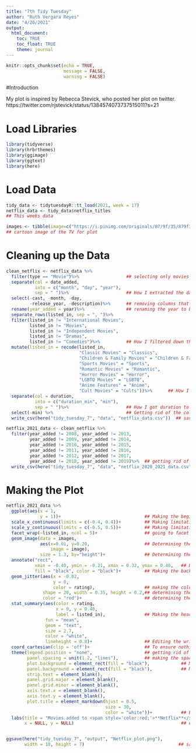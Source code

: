```yaml
---
title: "7th Tidy Tuesday"
author: "Ruth Vergara Reyes"
date: "4/20/2021"
output: 
  html_document:
    toc: TRUE
    toc_float: TRUE
    theme: journal
---
```


```r
knitr::opts_chunk$set(echo = TRUE,
                      message = FALSE,
                      warning = FALSE)
```

#Introduction 

My plot is inspired by Rebecca Stevick, who posted her plot on twitter. 
https://twitter.com/rjstevick/status/1384574073737515011?s=21 

# Load Libraries 
```r
library(tidyverse)
library(hrbrthemes)
library(ggimage)
library(ggtext)
library(here)
```


# Load Data
```r
tidy_data <- tidytuesdayR::tt_load(2021, week = 17)
netflix_data <- tidy_data$netflix_titles
## This weeks data

images <- tibble(image=c("https://i.pinimg.com/originals/87/9f/35/879f354dfe3834de15865303aa22995a.png"))   
## cartoon image of the TV for plot
```


# Cleaning up the Data 
```r
clean_netflix <- netflix_data %>%
  filter(type == "Movie")%>%                  ## selecting only movies 
  separate(col = date_added,
           into = c("month", "day", "year"),
           sep = " ")%>%                      ## How I extracted the date
  select(-cast, -month, -day,
         -release_year, -description)%>%      ## removing columns that I don't need
  rename(year_added = year)%>%                ## renaming the year to better describe the column
  separate_rows(listed_in, sep = ", ")%>%
  filter(listed_in != "International Movies",
         listed_in != "Movies",
         listed_in != "Independent Movies",
         listed_in != "Dramas",
         listed_in != "Comedies")%>%          ## How I filtered down the data to be more detailed  
  mutate(listed_in = recode(listed_in, 
                            "Classic Movies" = "Classics",
                            "Children & Family Movies" = "Children & Family",
                            "Sports Movies" = "Sports",
                            "Romantic Movies" = "Romantic",
                            "Horror Movies" = "Horror",
                            "LGBTQ Movies" = "LGBTQ",
                            "Anime Features" = "Anime",
                            "Cult Movies" = "Cults"))%>%      ## How I renamed characters within columns
  separate(col = duration,
           into = c("duration_min", "min"),
           sep = " ")%>%                      ## How I got duration to be numerical 
  select(-min) %>%                            ## Getting rid of the column that is empty
  write_csv(here("tidy_tuesday_7", "data", "netflix_data.csv"))  ## saving the new data into a csv file

netflix_2021_data <- clean_netflix %>%
  filter(year_added != 2008, year_added != 2013,
         year_added != 2009, year_added != 2014,
         year_added != 2010, year_added != 2015,
         year_added != 2011, year_added != 2016,
         year_added != 2012, year_added != 2017,
         year_added != 2018, year_added != 2019)%>%  ## getting rid of the years I don't want for the plot
  write_csv(here("tidy_tuesday_7", "data", "netflix_2020_2021_data.csv"))  ## saving the new data into a csv file

```


# Making the Plot
```r
netflix_2021_data %>%
  ggplot(aes(x = 1,
             y = 1))+                                ## Making the beginning of the plots 
  scale_x_continuous(limits = c(-0.4, 0.4))+         ## Making limitations for the axis                      
  scale_y_continuous(limits = c(-0.5, 0.5))+         ## Making limitations for the axis 
  facet_wrap(~listed_in, ncol = 5)+                  ## going to facet wrap by the genre of the movie
  geom_image(data = images, 
             aes(x=0.01, y=0.20,                     ## Determining the middle of the x/y axis within the image
                 image = image),      
             size = 1.3, by="height")+               ## Determining the size of the background image (cartoon tv)
  annotate("rect", 
           xmin = -0.40, ymin = -0.21, xmax = 0.32, ymax = 0.48,   ## Determining the limits of the plot 
           fill = "black", color = "black")+         ## Making the background of the plot black and determining the diameters
  geom_jitter(aes(x = -0.02,
                  y = 0,
                  color = rating),                   ## making the colors based on the ratings of the films.
              shape = 20, width = 0.35, height = 0.2,## determining the size of the points 
              color = "red")+                        ## determining the color of the points in the plot
  stat_summary(aes(color = rating, 
                   x = 0, y = 0.40, 
                   label = listed_in),               ## Making the headings for each plot
               fun = "mean", 
               geom = "text", 
               size = 2.7, 
               color = "white", 
               lineheight = 0.8)+                    ## Editing the writing within the plot
  coord_cartesian(clip = 'off')+                     ## To ensure nothing gets cut off 
  theme(legend.position = "none",                    ## getting rid of any legend
        panel.spacing = unit(1.2, "lines"),          ## making the space between the images/plots
        plot.background = element_rect(fill = "black"),            ## Making entire panel background white
        panel.background = element_rect(fill = "black"),           ## Maing the plots behind the images black 
        strip.text = element_blank(), 
        panel.grid.major = element_blank(), 
        panel.grid.minor = element_blank(),
        axis.text.x = element_blank(), 
        axis.text.y = element_blank(),
        plot.title = element_markdown(hjust = 0.5,  
                                      size = 30, 
                                      color = "white"))+           ## Editing theme elements of the plot
  labs(title = "Movies added to <span style='color:red;'>**Netflix**</span> 2020/2021",
       x = NULL, y = NULL)                                         ## editing the title of the plot


ggsave(here("tidy_tuesday_7", "output", "Netflix_plot.png"),
       width = 10, height = 7)                                    ## saving the plot  into the output folder   
  

```

